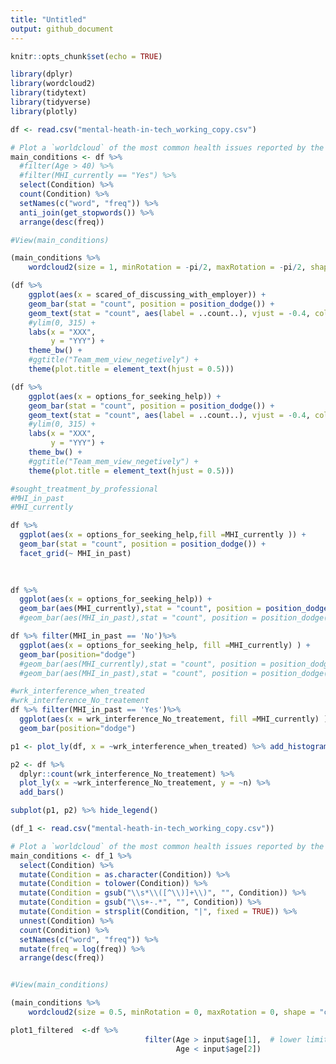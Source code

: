 ```yaml
---
title: "Untitled"
output: github_document
---
```


```r
knitr::opts_chunk$set(echo = TRUE)
```

```r
library(dplyr)
library(wordcloud2)
library(tidytext)
library(tidyverse)
library(plotly)

df <- read.csv("mental-heath-in-tech_working_copy.csv")
```

```r


# Plot a `worldcloud` of the most common health issues reported by the interviewees.
main_conditions <- df %>%
  #filter(Age > 40) %>%
  #filter(MHI_currently == "Yes") %>%
  select(Condition) %>%
  count(Condition) %>%
  setNames(c("word", "freq")) %>%
  anti_join(get_stopwords()) %>%
  arrange(desc(freq))

#View(main_conditions)

(main_conditions %>%
    wordcloud2(size = 1, minRotation = -pi/2, maxRotation = -pi/2, shape = "circle"))
```



```r
(df %>%
    ggplot(aes(x = scared_of_discussing_with_employer)) +
    geom_bar(stat = "count", position = position_dodge()) +
    geom_text(stat = "count", aes(label = ..count..), vjust = -0.4, colour = "black") +
    #ylim(0, 315) +
    labs(x = "XXX",
         y = "YYY") +
    theme_bw() +
    #ggtitle("Team_mem_view_negetively") +
    theme(plot.title = element_text(hjust = 0.5)))
```
```r
(df %>%
    ggplot(aes(x = options_for_seeking_help)) +
    geom_bar(stat = "count", position = position_dodge()) +
    geom_text(stat = "count", aes(label = ..count..), vjust = -0.4, colour = "blue") +
    #ylim(0, 315) +
    labs(x = "XXX",
         y = "YYY") +
    theme_bw() +
    #ggtitle("Team_mem_view_negetively") +
    theme(plot.title = element_text(hjust = 0.5)))
```
```r
#sought_treatment_by_professional
#MHI_in_past
#MHI_currently

df %>%
  ggplot(aes(x = options_for_seeking_help,fill =MHI_currently )) +
  geom_bar(stat = "count", position = position_dodge()) +
  facet_grid(~ MHI_in_past)
  
  

```
```r
df %>%
  ggplot(aes(x = options_for_seeking_help)) +
  geom_bar(aes(MHI_currently),stat = "count", position = position_dodge()) 
  #geom_bar(aes(MHI_in_past),stat = "count", position = position_dodge())

```

```r
df %>% filter(MHI_in_past == 'No')%>%
  ggplot(aes(x = options_for_seeking_help, fill =MHI_currently) ) + 
  geom_bar(position="dodge")
  #geom_bar(aes(MHI_currently),stat = "count", position = position_dodge()) 
  #geom_bar(aes(MHI_in_past),stat = "count", position = position_dodge())

```

```r

#wrk_interference_when_treated
#wrk_interference_No_treatement
df %>% filter(MHI_in_past == 'Yes')%>%
  ggplot(aes(x = wrk_interference_No_treatement, fill =MHI_currently) ) + 
  geom_bar(position="dodge")
```


```r
p1 <- plot_ly(df, x = ~wrk_interference_when_treated) %>% add_histogram()

p2 <- df %>%
  dplyr::count(wrk_interference_No_treatement) %>%
  plot_ly(x = ~wrk_interference_No_treatement, y = ~n) %>% 
  add_bars()

subplot(p1, p2) %>% hide_legend()
```

```r
(df_1 <- read.csv("mental-heath-in-tech_working_copy.csv"))

# Plot a `worldcloud` of the most common health issues reported by the interviewees.
main_conditions <- df_1 %>% 
  select(Condition) %>% 
  mutate(Condition = as.character(Condition)) %>% 
  mutate(Condition = tolower(Condition)) %>%
  mutate(Condition = gsub("\\s*\\([^\\)]+\\)", "", Condition)) %>%
  mutate(Condition = gsub("\\s+-.*", "", Condition)) %>%
  mutate(Condition = strsplit(Condition, "|", fixed = TRUE)) %>%
  unnest(Condition) %>%
  count(Condition) %>% 
  setNames(c("word", "freq")) %>%
  mutate(freq = log(freq)) %>% 
  arrange(desc(freq))


#View(main_conditions)

(main_conditions %>% 
    wordcloud2(size = 0.5, minRotation = 0, maxRotation = 0, shape = "circle"))
```

```r
plot1_filtered  <-df %>%      
                              filter(Age > input$age[1],  # lower limit in slidebar
                                     Age < input$age[2])
```